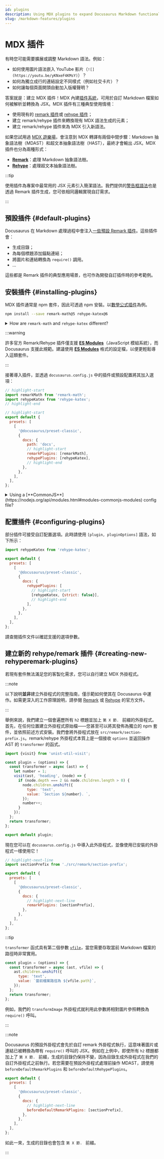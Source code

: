 ```yaml
---
id: plugins
description: Using MDX plugins to expand Docusaurus Markdown functionalities
slug: /markdown-features/plugins
---
```


# MDX 插件

有時您可能需要擴展或調整 Markdown 語法。例如：

- 如何使用圖片語法嵌入 YouTube 影片（`![](https://youtu.be/yKNxeF4KMsY)`）？
- 如何為獨立成行的連結設定不同樣式（例如社交卡片）？
- 如何讓每個頁面開頭自動加入版權聲明？

答案就是：建立 MDX 插件！MDX 內建[插件系統](https://mdxjs.com/advanced/plugins/)，可用於自訂 Markdown 檔案如何被解析並轉換為 JSX。MDX 插件有三種典型使用情境：

- 使用現有的 [remark 插件](https://github.com/remarkjs/remark/blob/main/doc/plugins.md#list-of-plugins)或 [rehype 插件](https://github.com/rehypejs/rehype/blob/main/doc/plugins.md#list-of-plugins)；
- 建立 remark/rehype 插件來轉換現有 MDX 語法生成的元素；
- 建立 remark/rehype 插件來為 MDX 引入新語法。

如果您試用過 [MDX 遊樂場](https://mdxjs.com/playground/)，會注意到 MDX 轉譯有兩個中間步驟：Markdown 抽象語法樹（MDAST）和超文本抽象語法樹（HAST），最終才會輸出 JSX。MDX 插件也分為兩種形式：

- **[Remark](https://github.com/remarkjs/remark/)**：處理 Markdown 抽象語法樹。
- **[Rehype](https://github.com/rehypejs/rehype/)**：處理超文本抽象語法樹。

:::tip

使用插件為專案中最常用的 JSX 元素引入簡潔語法。我們提供的[警告框語法](./markdown-features-admonitions.mdx)也是透過 Remark 插件生成，您可依相同邏輯實現自訂需求。

:::

## 預設插件 {#default-plugins}

Docusaurus 在 Markdown 處理過程中會注入[一些預設 Remark 插件](https://github.com/facebook/docusaurus/tree/main/packages/docusaurus-mdx-loader/src/remark)。這些插件會：

- 生成目錄；
- 為每個標題添加錨點連結；
- 將圖片和連結轉換為 `require()` 調用。
- …

這些都是 Remark 插件的典型應用場景，也可作為開發自訂插件時的參考範例。

## 安裝插件 {#installing-plugins}

MDX 插件通常是 npm 套件，因此可透過 npm 安裝。以[數學公式插件](./markdown-features-math-equations.mdx)為例。

```bash npm2yarn
npm install --save remark-math@5 rehype-katex@6
```

<details>
  <summary>How are <code>remark-math</code> and <code>rehype-katex</code> different?</summary>

In case you are wondering how Remark and Rehype are different, here is a good example. `remark-math` operates on the Markdown AST, where it sees text like `$...$`, and all it does is transform that to the JSX `<span class="math math-inline">...</span>` without doing too much with the content. This decouples the extraction of math formulae from their rendering, which means you can swap $\KaTeX$ out with other math renderers, like MathJax (with [`rehype-mathjax`](https://github.com/remarkjs/remark-math/tree/main/packages/rehype-mathjax)), just by replacing the Rehype plugin.

Next, the `rehype-katex` operates on the Hypertext AST where everything has been converted to HTML-like tags already. It traverses all the elements with `math` class and uses $\KaTeX$ to parse and render the content to actual HTML.

</details>

:::warning

許多官方 Remark/Rehype 插件僅支援 [**ES Modules**](https://gist.github.com/sindresorhus/a39789f98801d908bbc7ff3ecc99d99c)（JavaScript 模組系統），而 Docusaurus 支援此規範。建議使用 [**ES Modules**](https://flaviocopes.com/es-modules/) 格式的設定檔，以便更輕鬆導入這類套件。

:::

接著導入插件，並透過 `docusaurus.config.js` 中的插件或預設配置將其加入選項：

```js title="docusaurus.config.js"
// highlight-start
import remarkMath from 'remark-math';
import rehypeKatex from 'rehype-katex';
// highlight-end

// highlight-start
export default {
  presets: [
    [
      '@docusaurus/preset-classic',
      {
        docs: {
          path: 'docs',
          // highlight-start
          remarkPlugins: [remarkMath],
          rehypePlugins: [rehypeKatex],
          // highlight-end
        },
      },
    ],
  ],
};
```

<details>
  <summary>Using a [**CommonJS**](https://nodejs.org/api/modules.html#modules-commonjs-modules) config file?</summary>

If you decide to use a CommonJS config file, it is possible to load those ES module plugins thanks to dynamic imports and an async config creator function:

```js title="docusaurus.config.js"
// highlight-start
module.exports = async function createConfigAsync() {
  // highlight-end
  return {
    presets: [
      [
        '@docusaurus/preset-classic',
        {
          docs: {
            path: 'docs',
            // highlight-start
            remarkPlugins: [(await import('remark-math')).default],
            rehypePlugins: [(await import('rehype-katex')).default],
            // highlight-end
          },
        },
      ],
    ],
  };
};
```

</details>

## 配置插件 {#configuring-plugins}

部分插件可接受自訂配置選項。此時請使用 `[plugin, pluginOptions]` 語法，如下所示：

```js title="docusaurus.config.js"
import rehypeKatex from 'rehype-katex';

export default {
  presets: [
    [
      '@docusaurus/preset-classic',
      {
        docs: {
          rehypePlugins: [
            // highlight-start
            [rehypeKatex, {strict: false}],
            // highlight-end
          ],
        },
      },
    ],
  ],
};
```

請查閱插件文件以確認支援的選項參數。

## 建立新的 rehype/remark 插件 {#creating-new-rehyperemark-plugins}

若現有套件無法滿足您的客製化需求，您可以自行建立 MDX 外掛程式。

:::note

以下說明**並非**建立外掛程式的完整指南，僅示範如何使其在 Docusaurus 中運作。如需更深入的工作原理說明，請參閱 [Remark](https://github.com/remarkjs/remark/blob/main/doc/plugins.md#create-plugins) 或 [Rehype](https://github.com/rehypejs/rehype/blob/main/doc/plugins.md#create-plugins) 的官方文件。

:::

舉例來說，我們建立一個會遍歷所有 `h2` 標題並加上 `第 X 節. ` 前綴的外掛程式。首先，在任何位置建立外掛程式原始檔——您甚至可以將其發佈為獨立的 npm 套件，並依照前述方式安裝。我們會將外掛程式放在 `src/remark/section-prefix.js`。remark/rehype 外掛程式本質上是一個接收 `options` 並返回操作 AST 的 `transformer` 的函式。

```js "src/remark/section-prefix.js"
import {visit} from 'unist-util-visit';

const plugin = (options) => {
  const transformer = async (ast) => {
    let number = 1;
    visit(ast, 'heading', (node) => {
      if (node.depth === 2 && node.children.length > 0) {
        node.children.unshift({
          type: 'text',
          value: `Section ${number}. `,
        });
        number++;
      }
    });
  };
  return transformer;
};

export default plugin;
```

現在您可以在 `docusaurus.config.js` 中導入此外掛程式，並像使用已安裝的外掛程式一樣使用它！

```js title="docusaurus.config.js"
// highlight-next-line
import sectionPrefix from './src/remark/section-prefix';

export default {
  presets: [
    [
      '@docusaurus/preset-classic',
      {
        docs: {
          // highlight-next-line
          remarkPlugins: [sectionPrefix],
        },
      },
    ],
  ],
};
```

:::tip

`transformer` 函式具有第二個參數 [`vfile`](https://github.com/vfile/vfile)，當您需要存取當前 Markdown 檔案的路徑時非常實用。

```js
const plugin = (options) => {
  const transformer = async (ast, vfile) => {
    ast.children.unshift({
      type: 'text',
      value: `當前檔案路徑為 ${vfile.path}`,
    });
  };
  return transformer;
};
```

例如，我們的 `transformImage` 外掛程式就利用此參數將相對圖片參照轉換為 `require()` 呼叫。

:::

:::note

Docusaurus 的預設外掛程式會先於自訂 remark 外掛程式執行，這意味著圖片或連結已被轉換為帶有 `require()` 呼叫的 JSX。例如在上例中，即使所有 `h2` 標題都加上了 `第 X 節. ` 前綴，生成的目錄仍保持不變，因為目錄生成外掛程式在我們的自訂外掛程式之前執行。若您需要在預設外掛程式處理前操作 MDAST，請使用 `beforeDefaultRemarkPlugins` 和 `beforeDefaultRehypePlugins`。

```js title="docusaurus.config.js"
export default {
  presets: [
    [
      '@docusaurus/preset-classic',
      {
        docs: {
          // highlight-next-line
          beforeDefaultRemarkPlugins: [sectionPrefix],
        },
      },
    ],
  ],
};
```

如此一來，生成的目錄也會包含 `第 X 節. ` 前綴。

:::